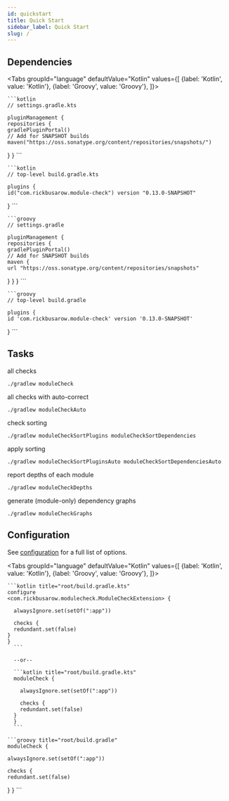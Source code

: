 ```yaml
---
id: quickstart
title: Quick Start
sidebar_label: Quick Start
slug: /
---
```





## Dependencies

<Tabs groupId="language"
      defaultValue="Kotlin"
      values={[
        {label: 'Kotlin', value: 'Kotlin'}, {label: 'Groovy', value: 'Groovy'},
      ]}>

  <TabItem value="Kotlin">

    ```kotlin
    // settings.gradle.kts

    pluginManagement {
    repositories {
    gradlePluginPortal()
    // Add for SNAPSHOT builds
    maven("https://oss.sonatype.org/content/repositories/snapshots/")
  }
  }
    ```

    ```kotlin
    // top-level build.gradle.kts

    plugins {
    id("com.rickbusarow.module-check") version "0.13.0-SNAPSHOT"
  }
    ```

  </TabItem>

  <TabItem value="Groovy">

    ```groovy
    // settings.gradle

    pluginManagement {
    repositories {
    gradlePluginPortal()
    // Add for SNAPSHOT builds
    maven {
    url "https://oss.sonatype.org/content/repositories/snapshots"
  }
  }
  }
    ```

    ```groovy
    // top-level build.gradle

    plugins {
    id 'com.rickbusarow.module-check' version '0.13.0-SNAPSHOT'
  }
    ```

  </TabItem>
</Tabs>

## Tasks

all checks
```shell
./gradlew moduleCheck
```

all checks with auto-correct
```shell
./gradlew moduleCheckAuto
```

check sorting
```shell
./gradlew moduleCheckSortPlugins moduleCheckSortDependencies
```

apply sorting
```shell
./gradlew moduleCheckSortPluginsAuto moduleCheckSortDependenciesAuto
```

report depths of each module
```shell
./gradlew moduleCheckDepths
```

generate (module-only) dependency graphs
```shell
./gradlew moduleCheckGraphs
```

## Configuration

See [configuration](./configuration.mdx) for a full list of options.

<Tabs groupId="language"
      defaultValue="Kotlin"
      values={[
        {label: 'Kotlin', value: 'Kotlin'}, {label: 'Groovy', value: 'Groovy'},
      ]}>


  <TabItem value="Kotlin">

    ```kotlin title="root/build.gradle.kts"
    configure
    <com.rickbusarow.modulecheck.ModuleCheckExtension> {

      alwaysIgnore.set(setOf(":app"))

      checks {
      redundant.set(false)
    }
    }
      ```

      --or--

      ```kotlin title="root/build.gradle.kts"
      moduleCheck {

        alwaysIgnore.set(setOf(":app"))

        checks {
        redundant.set(false)
      }
      }
      ```

  </TabItem>


  <TabItem value="Groovy">

    ```groovy title="root/build.gradle"
    moduleCheck {

    alwaysIgnore.set(setOf(":app"))

    checks {
    redundant.set(false)
  }
  }
    ```

  </TabItem>
</Tabs>
